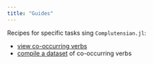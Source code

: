```yaml
---
title: "Guides"
---
```


Recipes for specific tasks sing `Complutensian.jl`:

- [view co-occurring verbs](./viewcooccurs.qmd)
- [compile a dataset](./buildoccurs.qmd) of co-occurring verbs

